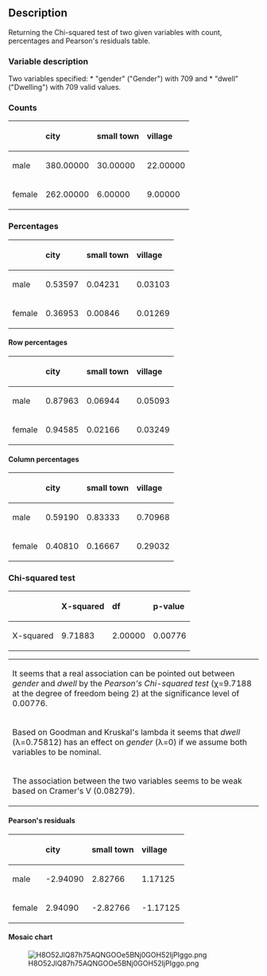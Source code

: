 == Description ==

Returning the Chi-squared test of two given variables with count, percentages and Pearson's residuals table.

=== Variable description ===

Two variables specified: * &quot;gender&quot; (&quot;Gender&quot;) with 709 and * &quot;dwell&quot; (&quot;Dwelling&quot;) with 709 valid values.

=== Counts ===

<table>
<thead>
<tr class="header">
<th align="left"></th>
<th align="left">'''city'''</th>
<th align="left">'''small town'''</th>
<th align="left">'''village'''</th>
</tr>
</thead>
<tbody>
<tr class="odd">
<td align="left">male</td>
<td align="left">380.00000</td>
<td align="left">30.00000</td>
<td align="left">22.00000</td>
</tr>
<tr class="even">
<td align="left">female</td>
<td align="left">262.00000</td>
<td align="left">6.00000</td>
<td align="left">9.00000</td>
</tr>
</tbody>
</table>

=== Percentages ===

<table>
<thead>
<tr class="header">
<th align="left"></th>
<th align="left">'''city'''</th>
<th align="left">'''small town'''</th>
<th align="left">'''village'''</th>
</tr>
</thead>
<tbody>
<tr class="odd">
<td align="left">male</td>
<td align="left">0.53597</td>
<td align="left">0.04231</td>
<td align="left">0.03103</td>
</tr>
<tr class="even">
<td align="left">female</td>
<td align="left">0.36953</td>
<td align="left">0.00846</td>
<td align="left">0.01269</td>
</tr>
</tbody>
</table>

==== Row percentages ====

<table>
<thead>
<tr class="header">
<th align="left"></th>
<th align="left">'''city'''</th>
<th align="left">'''small town'''</th>
<th align="left">'''village'''</th>
</tr>
</thead>
<tbody>
<tr class="odd">
<td align="left">male</td>
<td align="left">0.87963</td>
<td align="left">0.06944</td>
<td align="left">0.05093</td>
</tr>
<tr class="even">
<td align="left">female</td>
<td align="left">0.94585</td>
<td align="left">0.02166</td>
<td align="left">0.03249</td>
</tr>
</tbody>
</table>

==== Column percentages ====

<table>
<thead>
<tr class="header">
<th align="left"></th>
<th align="left">'''city'''</th>
<th align="left">'''small town'''</th>
<th align="left">'''village'''</th>
</tr>
</thead>
<tbody>
<tr class="odd">
<td align="left">male</td>
<td align="left">0.59190</td>
<td align="left">0.83333</td>
<td align="left">0.70968</td>
</tr>
<tr class="even">
<td align="left">female</td>
<td align="left">0.40810</td>
<td align="left">0.16667</td>
<td align="left">0.29032</td>
</tr>
</tbody>
</table>

=== Chi-squared test ===

<table>
<thead>
<tr class="header">
<th align="left"></th>
<th align="left">'''X-squared'''</th>
<th align="left">'''df'''</th>
<th align="left">'''p-value'''</th>
</tr>
</thead>
<tbody>
<tr class="odd">
<td align="left">X-squared</td>
<td align="left">9.71883</td>
<td align="left">2.00000</td>
<td align="left">0.00776</td>
</tr>
</tbody>
</table>

<table>
<tbody>
<tr class="odd">
<td align="left">It seems that a real association can be pointed out between ''gender'' and ''dwell'' by the ''Pearson's Chi-squared test'' (χ=9.7188 at the degree of freedom being 2) at the significance level of 0.00776.</td>
</tr>
<tr class="even">
<td align="left">Based on Goodman and Kruskal's lambda it seems that ''dwell'' (λ=0.75812) has an effect on ''gender'' (λ=0) if we assume both variables to be nominal.</td>
</tr>
<tr class="odd">
<td align="left">The association between the two variables seems to be weak based on Cramer's V (0.08279).</td>
</tr>
</tbody>
</table>

==== Pearson's residuals ====

<table>
<thead>
<tr class="header">
<th align="left"></th>
<th align="left">'''city'''</th>
<th align="left">'''small town'''</th>
<th align="left">'''village'''</th>
</tr>
</thead>
<tbody>
<tr class="odd">
<td align="left">male</td>
<td align="left">-2.94090</td>
<td align="left">2.82766</td>
<td align="left">1.17125</td>
</tr>
<tr class="even">
<td align="left">female</td>
<td align="left">2.94090</td>
<td align="left">-2.82766</td>
<td align="left">-1.17125</td>
</tr>
</tbody>
</table>

==== Mosaic chart ====

[[Image:H8O52JlQ87h75AQNGOOe5BNj0GOH52IjPIggo.png|frame|none]]

